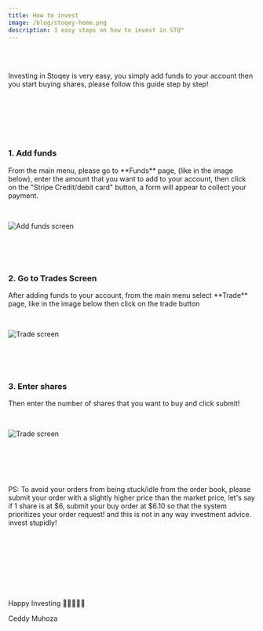 ```yaml
---
title: How to invest
image: /blog/stoqey-home.png
description: 3 easy steps on how to invest in STQ™
---
```


<br />
<br />

<p>
  Investing in Stoqey is very easy, you simply add funds to your account then
  you start buying shares, please follow this guide step by step!
</p>
<br />
<br />
<br />
<br />
<br />

### 1. Add funds

<p>
  From the main menu, please go to **Funds** page, (like in the image below),
  enter the amount that you want to add to your account, then click on the
  "Stripe Credit/debit card" button, a form will appear to collect your payment.
</p>
<br />

![Add funds screen](/blog/add-funds-00.png)

<br />
<br />
<br />

### 2. Go to Trades Screen

<p>
  After adding funds to your account, from the main menu select **Trade** page,
  like in the image below then click on the trade button
</p>
<br />

![Trade screen](/blog/trade-00.png)

<br />
<br />
<br />

### 3. Enter shares

<p>Then enter the number of shares that you want to buy and click submit!</p>
<br />

![Trade screen](/blog/trade-01.png)

<br />
<br />
<br />
<br />

<p>
  PS: To avoid your orders from being stuck/idle from the order book, please
  submit your order with a slightly higher price than the market price, let's
  say if 1 share is at $6, submit your buy order at $6.10 so that the system
  prioritizes your order request! and this is not in any way investment advice.
  invest stupidly!
</p>
<br />

<br />
<br />
<br />
<br />
<br />
<br />

<p style={{ textAlign: "center" }}>Happy Investing 🍾💃💵🤖🚀</p>
<p style={{ textAlign: "center" }}>Ceddy Muhoza</p>
